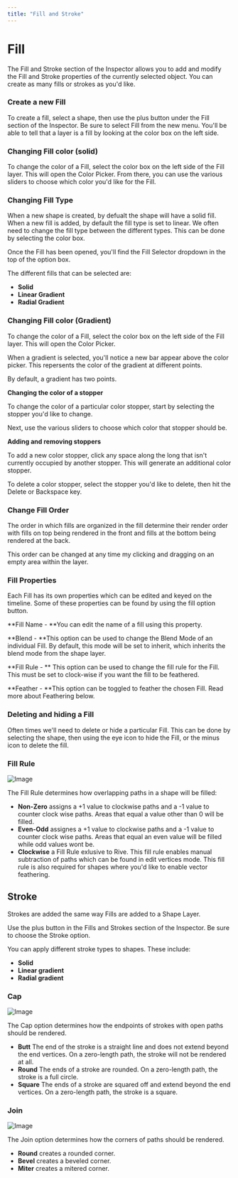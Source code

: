 ```yaml
---
title: "Fill and Stroke"
---
```



<YouTube id="H2sJZhZplig" />

# Fill

The Fill and Stroke section of the Inspector allows you to add and modify the Fill and Stroke properties of the currently selected object. You can create as many fills or strokes as you'd like.

### **Create a new Fill**

To create a fill, select a shape, then use the plus button under the Fill section of the Inspector. Be sure to select Fill from the new menu. You'll be able to tell that a layer is a fill by looking at the color box on the left side.

### **Changing Fill color (solid)**

To change the color of a Fill, select the color box on the left side of the Fill layer. This will open the Color Picker. From there, you can use the various sliders to choose which color you'd like for the Fill.

### **Changing Fill Type**

When a new shape is created, by defualt the shape will have a solid fill. When a new fill is added, by default the fill type is set to linear. We often need to change the fill type between the different types. This can be done by selecting the color box.

Once the Fill has been opened, you'll find the Fill Selector dropdown in the top of the option box.

The different fills that can be selected are:

- **Solid**
- **Linear Gradient**
- **Radial Gradient**

### **Changing Fill color (Gradient)**

To change the color of a Fill, select the color box on the left side of the Fill layer. This will open the Color Picker.

When a gradient is selected, you'll notice a new bar appear above the color picker. This repersents the color of the gradient at different points.

By default, a gradient has two points.

**Changing the color of a stopper**

To change the color of a particular color stopper, start by selecting the stopper you'd like to change.

Next, use the various sliders to choose which color that stopper should be.

**Adding and removing stoppers**

To add a new color stopper, click any space along the long that isn't currently occupied by another stopper. This will generate an additional color stopper.

To delete a color stopper, select the stopper you'd like to delete, then hit the Delete or Backspace key.

### **Change Fill Order**

The order in which fills are organized in the fill determine their render order with fills on top being rendered in the front and fills at the bottom being rendered at the back.

This order can be changed at any time my clicking and dragging on an empty area within the layer. 

### **Fill Properties**

Each Fill has its own properties which can be edited and keyed on the timeline. Some of these properties can be found by using the fill option button.

**Fill Name - **You can edit the name of a fill using this property.

**Blend - **This option can be used to change the Blend Mode of an individual Fill. By default, this mode will be set to inherit, which inherits the blend mode from the shape layer.

**Fill Rule - ** This option can be used to change the fill rule for the Fill. This must be set to clock-wise if you want the fill to be feathered.

**Feather - **This option can be toggled to feather the chosen Fill. Read more about Feathering below.

### **Deleting and hiding a Fill**

Often times we'll need to delete or hide a particular Fill. This can be done by selecting the shape, then using the eye icon to hide the Fill, or the minus icon to delete the fill.

### Fill Rule

<YouTube id="3GUh1Rl6hgY" />

![Image](https://ucarecdn.com/51b65c3e-5e39-4710-bbec-78f15d766e67/)

The Fill Rule determines how overlapping paths in a shape will be filled:

- **Non-Zero** assigns a \+1 value to clockwise paths and a -1 value to counter clock wise paths. Areas that equal a value other than 0 will be filled.
- **Even-Odd** assignes a \+1 value to clockwise paths and a -1 value to counter clock wise paths. Areas that equal an even value will be filled while odd values wont be.
- **Clockwise** a Fill Rule exlusive to Rive. This fill rule enables manual subtraction of paths which can be found in edit vertices mode. This fill rule is also required for shapes where you'd like to enable vector feathering.

## Stroke

Strokes are added the same way Fills are added to a Shape Layer.

Use the plus button in the Fills and Strokes section of the Inspector. Be sure to choose the Stroke option.

You can apply different stroke types to shapes. These include:

- **Solid**
- **Linear gradient**
- **Radial gradient**

### Cap

![Image](https://ucarecdn.com/a0c30a2d-7905-43d0-b20e-2f61fc171f66/)

The Cap option determines how the endpoints of strokes with open paths should be rendered.

- **Butt** The end of the stroke is a straight line and does not extend beyond the end vertices. On a zero-length path, the stroke will not be rendered at all.
- **Round** The ends of a stroke are rounded. On a zero-length path, the stroke is a full circle.
- **Square** The ends of a stroke are squared off and extend beyond the end vertices. On a zero-length path, the stroke is a square.

### Join

![Image](https://ucarecdn.com/2e3a2738-486f-4484-9b80-04dd21eb0adf/)

The Join option determines how the corners of paths should be rendered.

- **Round** creates a rounded corner.
- **Bevel** creates a beveled corner.
- **Miter** creates a mitered corner.